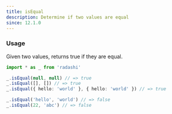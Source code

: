 ```yaml
---
title: isEqual
description: Determine if two values are equal
since: 12.1.0
---
```


### Usage

Given two values, returns true if they are equal.

```ts
import * as _ from 'radashi'

_.isEqual(null, null) // => true
_.isEqual([], []) // => true
_.isEqual({ hello: 'world' }, { hello: 'world' }) // => true

_.isEqual('hello', 'world') // => false
_.isEqual(22, 'abc') // => false
```
